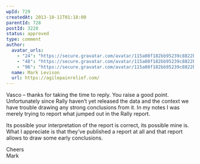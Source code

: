 ```yaml
---
wpId: 729
createdAt: 2013-10-11T01:18:00
parentId: 728
postId: 3228
status: approved
type: comment
author:
  avatar_urls:
    - "24": "https://secure.gravatar.com/avatar/115a08f182bb95239c8822b54b5c4235?s=24&d=mm&r=g"
    - "48": "https://secure.gravatar.com/avatar/115a08f182bb95239c8822b54b5c4235?s=48&d=mm&r=g"
    - "96": "https://secure.gravatar.com/avatar/115a08f182bb95239c8822b54b5c4235?s=96&d=mm&r=g"
  name: Mark Levison
  url: https://agilepainrelief.com/
---
```


Vasco – thanks for taking the time to reply. You raise a good point. Unfortunately since Rally haven’t yet released the data and the context we have trouble drawing any strong conclusions from it. In my notes I was merely trying to report what jumped out in the Rally report.

Its possible your interpretation of the report is correct, its possible mine is. What I appreciate is that they’ve published a report at all and that report allows to draw some early conclusions.

Cheers  
Mark